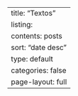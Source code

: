 ---
title: "Textos"
listing: 
  contents: posts
  sort: "date desc"
  type: default
  categories: false
page-layout: full
---